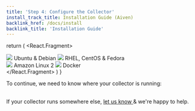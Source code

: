 ```yaml
---
title: 'Step 4: Configure the Collector'
install_track_title: Installation Guide (Aiven)
backlink_href: /docs/install
backlink_title: 'Installation Guide'
---
```




  return (
    <React.Fragment>
      <div className={styles.installChoice}>
        <Link className={styles.installChoiceStep} to="04_configure_the_collector_package">
          <img src={imgLogoUbuntu} />
          Ubuntu &amp; Debian
        </Link>
        <Link className={styles.installChoiceStep} to="04_configure_the_collector_package">
          <img src={imgLogoRedhat} />
          RHEL, CentOS &amp; Fedora
        </Link>
      </div>
      <div className={styles.installChoice}>
        <Link
          className={styles.installChoiceStep}
          to="04_configure_the_collector_package"
        >
          <img src={imgLogoAL2} />
          Amazon Linux 2
        </Link>
        <Link
          className={styles.installChoiceStep}
          to="04_configure_the_collector_docker"
        >
          <img src={imgLogoDocker} />
          Docker
        </Link>
      </div>
    </React.Fragment>
  )
}

To continue, we need to know where your collector is running:

<SelectCollectorPlatform />

<br />
If your collector runs somewhere else, <a href="mailto:support@pganalyze.com">
  let us know
</a> & we're happy to help.
